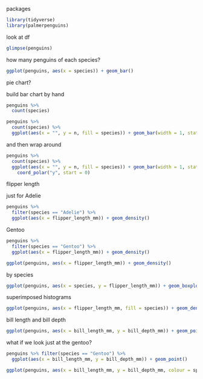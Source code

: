 
packages

```r
library(tidyverse)
library(palmerpenguins)
```

look at df

```r
glimpse(penguins)
```

how many penguins of each species?

```r
ggplot(penguins, aes(x = species)) + geom_bar()
```

pie chart?

build bar chart by hand

```r
penguins %>% 
  count(species)
```


```r
penguins %>% 
  count(species) %>% 
  ggplot(aes(x = "", y = n, fill = species)) + geom_bar(width = 1, stat = "identity")
```

and then wrap around

```r
penguins %>% 
  count(species) %>% 
  ggplot(aes(x = "", y = n, fill = species)) + geom_bar(width = 1, stat = "identity") + 
    coord_polar("y", start = 0)
```

flipper length

just for Adelie

```r
penguins %>% 
  filter(species == "Adelie") %>% 
  ggplot(aes(x = flipper_length_mm)) + geom_density()
```

Gentoo

```r
penguins %>% 
  filter(species == "Gentoo") %>% 
  ggplot(aes(x = flipper_length_mm)) + geom_density()
```


```r
ggplot(penguins, aes(x = flipper_length_mm)) + geom_density()
```

by species

```r
ggplot(penguins, aes(x = species, y = flipper_length_mm)) + geom_boxplot()
```

superimposed histograms

```r
ggplot(penguins, aes(x = flipper_length_mm, fill = species)) + geom_density(alpha = 0.5)
```


bill length and bill depth


```r
ggplot(penguins, aes(x = bill_length_mm, y = bill_depth_mm)) + geom_point()
```

what if we look just at the gentoo?


```r
penguins %>% filter(species == "Gentoo") %>% 
  ggplot(aes(x = bill_length_mm, y = bill_depth_mm)) + geom_point()
```


```r
ggplot(penguins, aes(x = bill_length_mm, y = bill_depth_mm, colour = species)) + geom_point()
```

